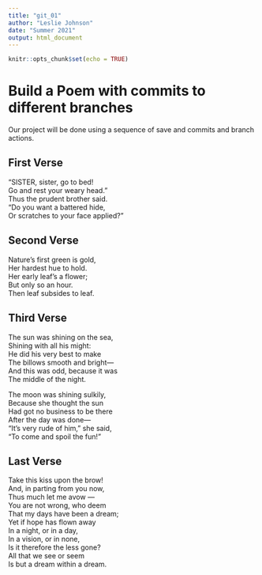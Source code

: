 ```yaml
---
title: "git_01"
author: "Leslie Johnson"
date: "Summer 2021"
output: html_document
---
```


```r
knitr::opts_chunk$set(echo = TRUE)
```
# Build a Poem with commits to different branches
Our project will be done using a sequence of save and commits and branch actions.
<!-- Do not modify or change any text in "!--" bracketed areas such as this --- these are instructions to
you, if you change any of this the git program will notice it and compromise your git merging strategy !-->

## First Verse 
<!--Put the first five lines of a poem by Lewis Carrol in this section!-->

“SISTER, sister, go to bed!  
Go and rest your weary head.”  
Thus the prudent brother said.  
“Do you want a battered hide,  
Or scratches to your face applied?”  

## Second Verse
<!--Put the first five lines of a poem by Robert Frost here!-->

Nature’s first green is gold,          
Her hardest hue to hold.          
Her early leaf’s a flower;          
But only so an hour.          
Then leaf subsides to leaf.          

## Third Verse
<!--Put the first two verses of The Walrus and the Carpenter here!-->

The sun was shining on the sea,         
Shining with all his might:         
He did his very best to make         
The billows smooth and bright—          
And this was odd, because it was        
The middle of the night.        

The moon was shining sulkily,        
Because she thought the sun        
Had got no business to be there          
After the day was done—        
“It’s very rude of him,” she said,        
“To come and spoil the fun!”        

## Last Verse
<!--Put a short poem of your choice 8-20 lines,here!-->

Take this kiss upon the brow!  
And, in parting from you now,  
Thus much let me avow —  
You are not wrong, who deem  
That my days have been a dream;  
Yet if hope has flown away  
In a night, or in a day,  
In a vision, or in none,  
Is it therefore the less gone?  
All that we see or seem  
Is but a dream within a dream.  